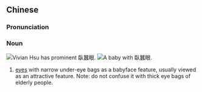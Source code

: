 {{also|卧蚕眼}}
==Chinese==
{{zh-forms|s=卧蚕眼|type=21}}
{{wikipedia|lang=zh}}

===Pronunciation===
{{zh-pron
|m=wòcányǎn
|cat=n
}}

===Noun===
{{zh-noun}}
[[File:Vivian4comp.jpg|thumb|[[w:Vivian Hsu|Vivian Hsu]] has prominent 臥蠶眼.]]
[[File:2009 Emir of Qatar Cup Final - Nice boy face (3580956083).jpg|thumb|A baby with 臥蠶眼.]]
# [[eye]]s with narrow under-eye bags as a babyface feature, usually viewed as an attractive feature. Note: do not confuse it with thick eye bags of elderly people.
